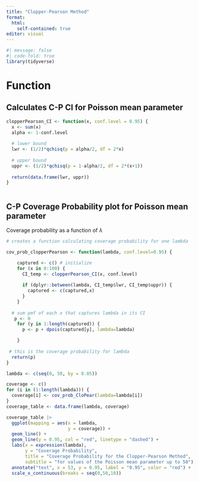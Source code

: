 ```yaml
---
title: "Clopper-Pearson Method"
format: 
  html:
    self-contained: true
editor: visual
---
```


```r
#| message: false
#| code-fold: true
library(tidyverse)

```

# Function

## Calculates C-P CI for Poisson mean parameter

```r
clopperPearson_CI <- function(x, conf.level = 0.95) {
  x <- sum(x)
  alpha <- 1-conf.level
  
  # lower bound
  lwr <- (1/2)*qchisq(p = alpha/2, df = 2*x)
  
  # upper bound
  uppr <- (1/2)*qchisq(p = 1-alpha/2, df = 2*(x+1))
  
  return(data.frame(lwr, uppr))
}



```

## C-P Coverage Probability plot for Poisson mean parameter

Coverage probability as a function of $\lambda$

```r
# creates a function calculating coverage probability for one lambda

cov_prob_clopperPearson <- function(lambda, conf.level=0.95) {

    captured <- c() # initialize
    for (x in 0:100) {
      CI_temp <- clopperPearson_CI(x, conf.level)
    
      if (dplyr::between(lambda, CI_temp$lwr, CI_temp$uppr)) {
        captured <- c(captured,x)
      }
    }
    
  # sum pmf of each x that captures lambda in its CI
   p <- 0
    for (y in 1:length(captured)) {
      p <- p + dpois(captured[y], lambda=lambda)

    }
  
 # this is the coverage probability for lambda
  return(p)
}


```

```r
lambda <- c(seq(0, 50, by = 0.05))

coverage <- c()
for (i in (1:length(lambda))) {
  coverage[i] <- cov_prob_CloPear(lambda=lambda[i])
}
coverage_table <- data.frame(lambda, coverage)

coverage_table |> 
  ggplot(mapping = aes(x = lambda,
                       y = coverage)) +
  geom_line() +
  geom_line(y = 0.95, col = "red", linetype = "dashed") +
  labs(x = expression(lambda),
       y = "Coverage Probability",
       title = "Coverage Probability for the Clopper-Pearson Method",
       subtitle = "for values of the Poisson mean parameter up to 50") +
  annotate("text", x = 53, y = 0.95, label = "0.95", color = "red") +
  scale_x_continuous(breaks = seq(0,50,10))
```
